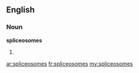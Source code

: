 ==English==

===Noun===
'''spliceosomes'''

# {{plural of|spliceosome}}

[[ar:spliceosomes]]
[[fr:spliceosomes]]
[[my:spliceosomes]]